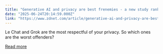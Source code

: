 ```yaml
---
title: "Generative AI and privacy are best frenemies - a new study ranks the best and worst offenders"
date: "2025-06-24T20:14:59.000Z"
link: "https://www.zdnet.com/article/generative-ai-and-privacy-are-best-frenemies-a-new-study-ranks-the-best-and-worst-offenders/"
---
```


Le Chat and Grok are the most respectful of your privacy. So which ones are the worst offenders?

[Read more](https://www.zdnet.com/article/generative-ai-and-privacy-are-best-frenemies-a-new-study-ranks-the-best-and-worst-offenders/)
